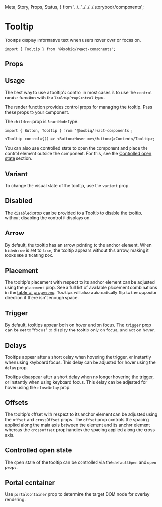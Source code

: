   Meta,
  Story,
  Props,
  Status,
} from '../../../../../.storybook/components';


<Meta of={Stories} />

# Tooltip

<Status variant="experimental" />

Tooltips display informative text when users hover over or focus on.

```tsx
import { Tooltip } from '@koobiq/react-components';
```

<Story of={Stories.Base} />

## Props

<Props />

## Usage

The best way to use a tooltip's control in most cases is to use
the `control` render function with the `TooltipPropControl` type.

The render function provides control props for managing the tooltip.
Pass these props to your component.

The `children` prop is `ReactNode` type.

```tsx
import { Button, Tooltip } from '@koobiq/react-components';

<Tooltip control={() => <Button>Hover me</Button>}>Content</Tooltip>;
```

You can also use controlled state to open the component and place the control element outside
the component. For this, see the [Controlled open state](#controlled-open-state) section.

## Variant

To change the visual state of the tooltip, use the `variant` prop.

<Story of={Stories.Variant} />

## Disabled

The `disabled` prop can be provided to a Tooltip to disable the tooltip, without disabling the control it displays on.

<Story of={Stories.Disabled} />

## Arrow

By default, the tooltip has an arrow pointing to the anchor element.
When `hideArrow` is set to `true`, the tooltip appears without this arrow, making it looks like a floating box.

<Story of={Stories.Arrow} />

## Placement

The tooltip's placement with respect to its anchor element can be adjusted
using the `placement` prop. See a full list of available placement
combinations in the [table of properties](#props). Tooltips will also automatically flip to the opposite direction
if there isn't enough space.

<Story of={Stories.Placement} />

## Trigger

By default, tooltips appear both on hover and on focus.
The `trigger` prop can be set to "focus" to display the tooltip only on focus, and not on hover.

<Story of={Stories.Trigger} />

## Delays

Tooltips appear after a short delay when hovering the trigger, or instantly when using keyboard focus.
This delay can be adjusted for hover using the `delay` prop.

Tooltips disappear after a short delay when no longer hovering the trigger, or instantly when using keyboard focus.
This delay can be adjusted for hover using the `closeDelay` prop.

<Story of={Stories.Delays} />

## Offsets

The tooltip's offset with respect to its anchor element can be
adjusted using the `offset` and `crossOffset` props. The `offset` prop
controls the spacing applied along the main axis between the element and its
anchor element whereas the `crossOffset` prop handles the spacing applied along the cross axis.

<Story of={Stories.Offsets} />

## Controlled open state

The open state of the tooltip can be controlled via the `defaultOpen` and `open` props.

<Story of={Stories.ControlledOpen} />

## Portal container

Use `portalContainer` prop to determine the target DOM node for overlay rendering.

<Story of={Stories.PortalContainer} />
